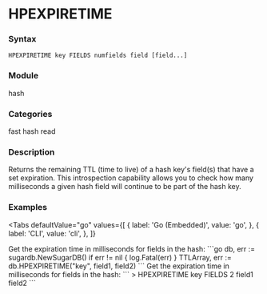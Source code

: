 
# HPEXPIRETIME

### Syntax
```
HPEXPIRETIME key FIELDS numfields field [field...]
```

### Module
<span className="acl-category">hash</span>

### Categories
<span className="acl-category">fast</span>
<span className="acl-category">hash</span>
<span className="acl-category">read</span>

### Description
Returns the remaining TTL (time to live) of a hash key's field(s) that have a set expiration. 
This introspection capability allows you to check how many milliseconds a given hash field will continue to be part of the hash key.

### Examples

<Tabs
  defaultValue="go"
  values={[
    { label: 'Go (Embedded)', value: 'go', },
    { label: 'CLI', value: 'cli', },
  ]}
>
  <TabItem value="go">
    Get the expiration time in milliseconds for fields in the hash:
    ```go
    db, err := sugardb.NewSugarDB()
    if err != nil {
      log.Fatal(err)
    }
    TTLArray, err := db.HPEXPIRETIME("key", field1, field2)
    ```
  </TabItem>
  <TabItem value="cli">
    Get the expiration time in milliseconds for fields in the hash:
    ```
    > HPEXPIRETIME key FIELDS 2 field1 field2
    ```
  </TabItem>
</Tabs>